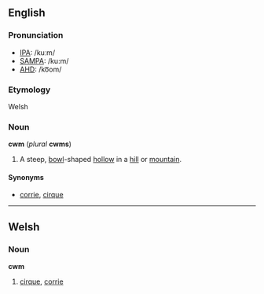 ==English==
===Pronunciation===
*[[IPA]]: /kuːm/
*[[SAMPA]]: /ku:m/
*[[AHD]]: /ko͞om/

===Etymology===
Welsh

===Noun===
'''cwm''' (''plural'' '''cwms''')

#A steep, [[bowl]]-shaped [[hollow]] in a [[hill]] or [[mountain]].

====Synonyms====
*[[corrie]], [[cirque]]

----

==Welsh==
===Noun===
'''cwm'''

#[[cirque]], [[corrie]]